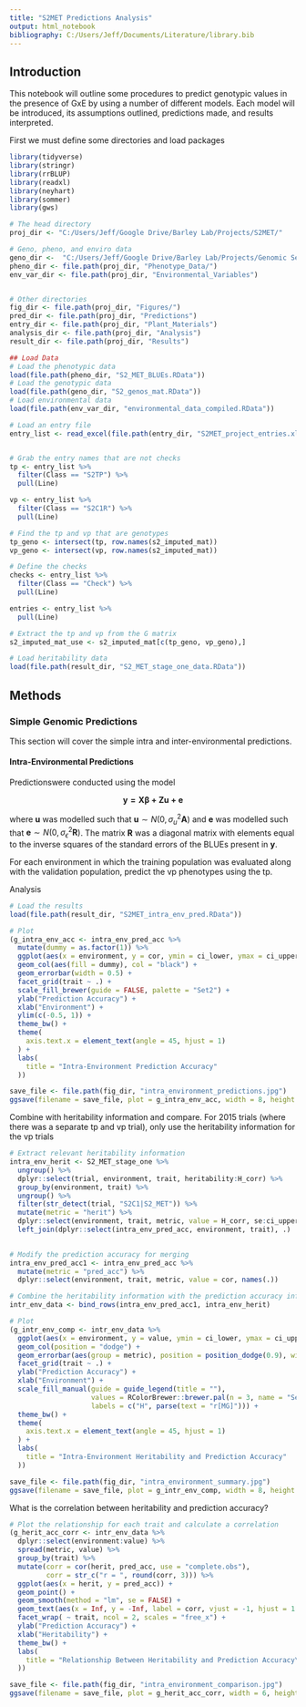 ```yaml
---
title: "S2MET Predictions Analysis"
output: html_notebook
bibliography: C:/Users/Jeff/Documents/Literature/library.bib
---
```


## Introduction

This notebook will outline some procedures to predict genotypic values in the presence of GxE by using a number of different models. Each model will be introduced, its assumptions outlined, predictions made, and results interpreted.

First we must define some directories and load packages

```r

library(tidyverse)
library(stringr)
library(rrBLUP)
library(readxl)
library(neyhart)
library(sommer)
library(gws)

# The head directory
proj_dir <- "C:/Users/Jeff/Google Drive/Barley Lab/Projects/S2MET/"

# Geno, pheno, and enviro data
geno_dir <-  "C:/Users/Jeff/Google Drive/Barley Lab/Projects/Genomic Selection/Genotypic Data/GBS Genotype Data/"
pheno_dir <- file.path(proj_dir, "Phenotype_Data/")
env_var_dir <- file.path(proj_dir, "Environmental_Variables")


# Other directories
fig_dir <- file.path(proj_dir, "Figures/")
pred_dir <- file.path(proj_dir, "Predictions")
entry_dir <- file.path(proj_dir, "Plant_Materials")
analysis_dir <- file.path(proj_dir, "Analysis")
result_dir <- file.path(proj_dir, "Results")

## Load Data
# Load the phenotypic data
load(file.path(pheno_dir, "S2_MET_BLUEs.RData"))
# Load the genotypic data
load(file.path(geno_dir, "S2_genos_mat.RData"))
# Load environmental data
load(file.path(env_var_dir, "environmental_data_compiled.RData"))

# Load an entry file
entry_list <- read_excel(file.path(entry_dir, "S2MET_project_entries.xlsx"))


# Grab the entry names that are not checks
tp <- entry_list %>% 
  filter(Class == "S2TP") %>% 
  pull(Line)

vp <- entry_list %>% 
  filter(Class == "S2C1R") %>% 
  pull(Line)

# Find the tp and vp that are genotypes
tp_geno <- intersect(tp, row.names(s2_imputed_mat))
vp_geno <- intersect(vp, row.names(s2_imputed_mat))

# Define the checks
checks <- entry_list %>% 
  filter(Class == "Check") %>% 
  pull(Line)

entries <- entry_list %>% 
  pull(Line)

# Extract the tp and vp from the G matrix
s2_imputed_mat_use <- s2_imputed_mat[c(tp_geno, vp_geno),]

# Load heritability data
load(file.path(result_dir, "S2_MET_stage_one_data.RData"))

```


## Methods

### Simple Genomic Predictions

This section will cover the simple intra and inter-environmental predictions. 


#### Intra-Environmental Predictions 

Predictionswere conducted using the model

$$
\mathbf{y = X \beta + Z u + e}
$$

where $\mathbf{u}$ was modelled such that $\mathbf{u} \sim N(0, \sigma^2_u \mathbf{A})$ and $\mathbf{e}$ was modelled such that $\mathbf{e} \sim N(0, \sigma^2_\epsilon \mathbf{R})$. The matrix $\mathbf{R}$ was a diagonal matrix with elements equal to the inverse squares of the standard errors of the BLUEs present in $\mathbf{y}$.

For each environment in which the training population was evaluated along with the validation population, predict the vp phenotypes using the tp.

Analysis

```r

# Load the results
load(file.path(result_dir, "S2MET_intra_env_pred.RData"))

# Plot
(g_intra_env_acc <- intra_env_pred_acc %>%
  mutate(dummy = as.factor(1)) %>%
  ggplot(aes(x = environment, y = cor, ymin = ci_lower, ymax = ci_upper)) +
  geom_col(aes(fill = dummy), col = "black") +
  geom_errorbar(width = 0.5) +
  facet_grid(trait ~ .) +
  scale_fill_brewer(guide = FALSE, palette = "Set2") +
  ylab("Prediction Accuracy") +
  xlab("Environment") +
  ylim(c(-0.5, 1)) +
  theme_bw() +
  theme(
    axis.text.x = element_text(angle = 45, hjust = 1)
  ) +
  labs(
    title = "Intra-Environment Prediction Accuracy"
  ))

save_file <- file.path(fig_dir, "intra_environment_predictions.jpg")
ggsave(filename = save_file, plot = g_intra_env_acc, width = 8, height = 6)


```

Combine with heritability information and compare. For 2015 trials (where there was a separate tp and vp trial), only use the heritability information for the vp trials

```r

# Extract relevant heritability information
intra_env_herit <- S2_MET_stage_one %>% 
  ungroup() %>%
  dplyr::select(trial, environment, trait, heritability:H_corr) %>% 
  group_by(environment, trait) %>% 
  ungroup() %>%
  filter(str_detect(trial, "S2C1|S2_MET")) %>% 
  mutate(metric = "herit") %>% 
  dplyr::select(environment, trait, metric, value = H_corr, se:ci_upper) %>%
  left_join(dplyr::select(intra_env_pred_acc, environment, trait), .)
  

# Modify the prediction accuracy for merging
intra_env_pred_acc1 <- intra_env_pred_acc %>% 
  mutate(metric = "pred_acc") %>% 
  dplyr::select(environment, trait, metric, value = cor, names(.))

# Combine the heritability information with the prediction accuracy information
intr_env_data <- bind_rows(intra_env_pred_acc1, intra_env_herit)

# Plot
(g_intr_env_comp <- intr_env_data %>%
  ggplot(aes(x = environment, y = value, ymin = ci_lower, ymax = ci_upper, fill = metric)) +
  geom_col(position = "dodge") +
  geom_errorbar(aes(group = metric), position = position_dodge(0.9), width = 0.5) +
  facet_grid(trait ~ .) +
  ylab("Prediction Accuracy") +
  xlab("Environment") +
  scale_fill_manual(guide = guide_legend(title = ""), 
                    values = RColorBrewer::brewer.pal(n = 3, name = "Set2"),
                    labels = c("H", parse(text = "r[MG]"))) +
  theme_bw() +
  theme(
    axis.text.x = element_text(angle = 45, hjust = 1)
  ) +
  labs(
    title = "Intra-Environment Heritability and Prediction Accuracy"
  ))

save_file <- file.path(fig_dir, "intra_environment_summary.jpg")
ggsave(filename = save_file, plot = g_intr_env_comp, width = 8, height = 6)


```


What is the correlation between heritability and prediction accuracy?

```r

# Plot the relationship for each trait and calculate a correlation
(g_herit_acc_corr <- intr_env_data %>% 
  dplyr::select(environment:value) %>% 
  spread(metric, value) %>% 
  group_by(trait) %>% 
  mutate(corr = cor(herit, pred_acc, use = "complete.obs"),
         corr = str_c("r = ", round(corr, 3))) %>%
  ggplot(aes(x = herit, y = pred_acc)) +
  geom_point() +
  geom_smooth(method = "lm", se = FALSE) +
  geom_text(aes(x = Inf, y = -Inf, label = corr, vjust = -1, hjust = 1.5)) +
  facet_wrap( ~ trait, ncol = 2, scales = "free_x") +
  ylab("Prediction Accuracy") +
  xlab("Heritability") +
  theme_bw() +
  labs(
    title = "Relationship Between Heritability and Prediction Accuracy\nin Each Environment"
  ))

save_file <- file.path(fig_dir, "intra_environment_comparison.jpg")
ggsave(filename = save_file, plot = g_herit_acc_corr, width = 6, height = 6)


```








